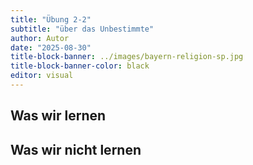 ```yaml
---
title: "Übung 2-2"
subtitle: "über das Unbestimmte"
author: Autor
date: "2025-08-30"
title-block-banner: ../images/bayern-religion-sp.jpg
title-block-banner-color: black
editor: visual
---
```


## Was wir lernen

## Was wir nicht lernen
